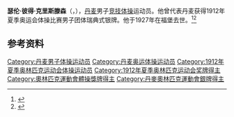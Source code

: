 {{NoteTA|G1=Sports}}
'''瑟伦·彼得·克里斯滕森'''（{{lang-da|Søren Peter Christensen}}，{{bd|1884年|10月30日|1927年|10月12日}}），[[丹麦|丹麦]]男子[[竞技体操|竞技体操]]运动员。他曾代表丹麦获得1912年夏季奥运会体操比赛男子团体瑞典式银牌。他于1927年在福堡去世。<ref>{{Cite web|title=Søren Peter CHRISTENSEN|url=https://www.olympic.org/soren-peter-christensen|accessdate=2021-03-29|work=International Olympic Committee}}</ref><ref>{{cite web|url=https://www.olympedia.org/athletes/29618|title=Søren Peter Christensen|work=Olympedia|accessdate=2021-03-30|archive-date=2021-04-22|archive-url=https://web.archive.org/web/20210422202240/https://www.olympedia.org/athletes/29618|dead-url=no}}</ref>

== 参考资料 ==
{{reflist}}

{{Authority control}}
{{DEFAULTSORT:Christensen, Søren Peter}}
[[Category:丹麦男子体操运动员|Category:丹麦男子体操运动员]]
[[Category:丹麦奥运体操运动员|Category:丹麦奥运体操运动员]]
[[Category:1912年夏季奥林匹克运动会体操运动员|Category:1912年夏季奥林匹克运动会体操运动员]]
[[Category:1912年夏季奥林匹克运动会奖牌得主|Category:1912年夏季奥林匹克运动会奖牌得主]]
[[Category:奧林匹克運動會體操獎牌得主|Category:奧林匹克運動會體操獎牌得主]]
[[Category:丹麥奧林匹克運動會銀牌得主|Category:丹麥奧林匹克運動會銀牌得主]]